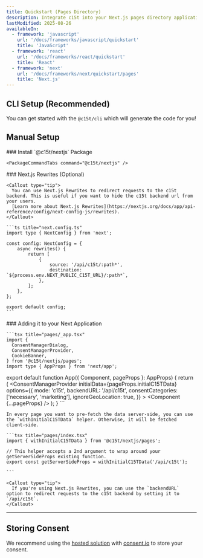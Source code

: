 ```yaml
---
title: Quickstart (Pages Directory)
description: Integrate c15t into your Next.js pages directory application with this step-by-step guide. We'll cover installation, configuration, and basic usage.
lastModified: 2025-08-26
availableIn:
  - framework: 'javascript'
    url: '/docs/frameworks/javascript/quickstart'
    title: 'JavaScript'
  - framework: 'react'
    url: '/docs/frameworks/react/quickstart'
    title: 'React'
  - framework: 'next'
    url: '/docs/frameworks/next/quickstart/pages'
    title: 'Next.js'
---
```


## CLI Setup (Recommended)

You can get started with the `@c15t/cli` which will generate the code for you!

<PackageCommandTabs command="@c15t/cli generate" />

## Manual Setup

<Steps>
  <Step>
    ### Install `@c15t/nextjs` Package

    <PackageCommandTabs command="@c15t/nextjs" />
  </Step>

  <Step>
    ### Next.js Rewrites (Optional)

    <Callout type="tip">
      You can use Next.js Rewrites to redirect requests to the c15t backend. This is useful if you want to hide the c15t backend url from your users.
      [Learn more about Next.js Rewrites](https://nextjs.org/docs/app/api-reference/config/next-config-js/rewrites).
    </Callout>

    ```ts title="next.config.ts"
    import type { NextConfig } from 'next';

    const config: NextConfig = {
    	async rewrites() {
    		return [
    			{
    				source: '/api/c15t/:path*',
    				destination: `${process.env.NEXT_PUBLIC_C15T_URL}/:path*`,
    			},
    		];
    	},
    };

    export default config;
    ```
  </Step>

  <Step>
    ### Adding it to your Next Application

    ```tsx title="pages/_app.tsx"
    import { 
      ConsentManagerDialog,
      ConsentManagerProvider,
      CookieBanner,
    } from '@c15t/nextjs/pages';
    import type { AppProps } from 'next/app';

export default function App({ Component, pageProps }: AppProps) {
      return (
        <ConsentManagerProvider
          initialData={pageProps.initialC15TData}
          options={{
            mode: 'c15t',
            backendURL: '/api/c15t',
            consentCategories: ['necessary', 'marketing'],
            ignoreGeoLocation: true,
          }}
        >
          <CookieBanner />
          <ConsentManagerDialog />
          <Component {...pageProps} />
        </ConsentManagerProvider>
      );
    }
    ```

    In every page you want to pre-fetch the data server-side, you can use the `withInitialC15TData` helper. Otherwise, it will be fetched client-side.

    ```tsx title="pages/index.tsx"
    import { withInitialC15TData } from '@c15t/nextjs/pages';

    // This helper accepts a 2nd argument to wrap around your getServerSideProps existing function.
    export const getServerSideProps = withInitialC15TData('/api/c15t');

    ```

    <Callout type="tip">
      If you're using Next.js Rewrites, you can use the `backendURL` option to redirect requests to the c15t backend by setting it to `/api/c15t`.
    </Callout>
  </Step>
</Steps>

***

## Storing Consent

We recommend using the [hosted solution](/docs/frameworks/next/storing-consent/hosted) with [consent.io](https://consent.io) to store your consent.

